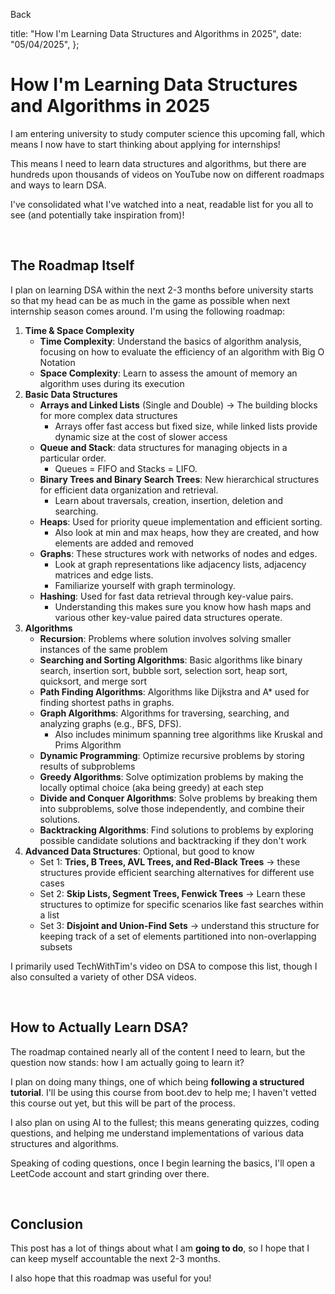 
<BackLink href="/blog">Back</BackLink>

  title: "How I'm Learning Data Structures and Algorithms in 2025",
  date: "05/04/2025",
};

# How I'm Learning Data Structures and Algorithms in 2025

<PostDateRenderer date="05/04/2025" />

I am entering university to study computer science this upcoming fall, which means I now have to start thinking about applying for internships!

This means I need to learn data structures and algorithms, but there are hundreds upon thousands of videos on YouTube now on different roadmaps and ways to learn DSA.

I've consolidated what I've watched into a neat, readable list for you all to see (and potentially take inspiration from)!

<br />

## The Roadmap Itself

I plan on learning DSA within the next 2-3 months before university starts so that my head can be as much in the game as possible when next internship season comes around. I'm using the following roadmap:

1. **Time & Space Complexity**
   - **Time Complexity**: Understand the basics of algorithm analysis, focusing on how to evaluate the efficiency of an algorithm with Big O Notation
   - **Space Complexity**: Learn to assess the amount of memory an algorithm uses during its execution
2. **Basic Data Structures**
   - **Arrays and Linked Lists** (Single and Double) -> The building blocks for more complex data structures
     - Arrays offer fast access but fixed size, while linked lists provide dynamic size at the cost of slower access
   - **Queue and Stack**: data structures for managing objects in a particular order.
     - Queues = FIFO and Stacks = LIFO.
   - **Binary Trees and Binary Search Trees**: New hierarchical structures for efficient data organization and retrieval.
     - Learn about traversals, creation, insertion, deletion and searching.
   - **Heaps**: Used for priority queue implementation and efficient sorting.
     - Also look at min and max heaps, how they are created, and how elements are added and removed
   - **Graphs**: These structures work with networks of nodes and edges.
     - Look at graph representations like adjacency lists, adjacency matrices and edge lists.
     - Familiarize yourself with graph terminology.
   - **Hashing**: Used for fast data retrieval through key-value pairs.
     - Understanding this makes sure you know how hash maps and various other key-value paired data structures operate.
3. **Algorithms**
   - **Recursion**: Problems where solution involves solving smaller instances of the same problem
   - **Searching and Sorting Algorithms**: Basic algorithms like binary search, insertion sort, bubble sort, selection sort, heap sort, quicksort, and merge sort
   - **Path Finding Algorithms**: Algorithms like Dijkstra and A\* used for finding shortest paths in graphs.
   - **Graph Algorithms**: Algorithms for traversing, searching, and analyzing graphs (e.g., BFS, DFS).
     - Also includes minimum spanning tree algorithms like Kruskal and Prims Algorithm
   - **Dynamic Programming**: Optimize recursive problems by storing results of subproblems
   - **Greedy Algorithms**: Solve optimization problems by making the locally optimal choice (aka being greedy) at each step
   - **Divide and Conquer Algorithms**: Solve problems by breaking them into subproblems, solve those independently, and combine their solutions.
   - **Backtracking Algorithms**: Find solutions to problems by exploring possible candidate solutions and backtracking if they don't work
4. **Advanced Data Structures**: Optional, but good to know
   - Set 1: **Tries, B Trees, AVL Trees, and Red-Black Trees** -> these structures provide efficient searching alternatives for different use cases
   - Set 2: **Skip Lists, Segment Trees, Fenwick Trees** -> Learn these structures to optimize for specific scenarios like fast searches within a list
   - Set 3: **Disjoint and Union-Find Sets** -> understand this structure for keeping track of a set of elements partitioned into non-overlapping subsets

I primarily used TechWithTim's video on DSA to compose this list, though I also consulted a variety of other DSA videos.

<br />

## How to Actually Learn DSA?

The roadmap contained nearly all of the content I need to learn, but the question now stands: how I am actually going to learn it?

I plan on doing many things, one of which being **following a structured tutorial**. I'll be using this course from boot.dev to help me; I haven't vetted this course out yet, but this will be part of the process.

I also plan on using AI to the fullest; this means generating quizzes, coding questions, and helping me understand implementations of various data structures and algorithms.

Speaking of coding questions, once I begin learning the basics, I'll open a LeetCode account and start grinding over there.

<br />

## Conclusion

This post has a lot of things about what I am **going to do**, so I hope that I can keep myself accountable the next 2-3 months.

I also hope that this roadmap was useful for you!
